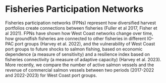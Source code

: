 # Fisheries Participation Networks

Fisheries participation networks (FPNs) represent how diversified harvest portfolios create connections between fisheries (Fuller et al 2017, Fisher et al 2021). FPNs have shown how West Coast networks change over time, how groundfish fisheries are connected to other fisheries in different IO-PAC port groups (Harvey et al. 2022), and the vulnerability of West Coast port groups to future shocks to salmon fishing, based on economic dependence (a measure of sensitivity) and a resilience index based on fisheries connectivity (a measure of adaptive capacity) (Harvey et al. 2023). More recently, we compare the number of active salmon vessels and the revenue of commercial salmon vessels between two periods (2017-2022 and 2022-2023) for West Coast port groups.
